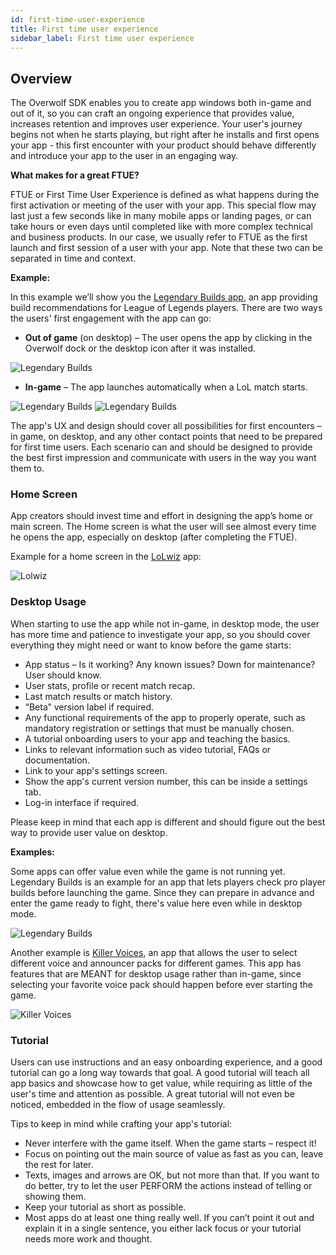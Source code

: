 ```yaml
---
id: first-time-user-experience
title: First time user experience
sidebar_label: First time user experience
---
```


## Overview

The Overwolf SDK enables you to create app windows both in-game and out of it, so you can craft an ongoing experience that provides value, increases retention and improves user experience. Your user's journey begins not when he starts playing, but right after he installs and first opens your app - this first encounter with your product should behave differently and introduce your app to the user in an engaging way.

**What makes for a great FTUE?**

FTUE or First Time User Experience is defined as what happens during the first activation or meeting of the user with your app. This special flow may last just a few seconds like in many mobile apps or landing pages, or can take hours or even days until completed like with more complex technical and business products. In our case, we usually refer to FTUE as the first launch and first session of a user with your app. Note that these two can be separated in time and context.

**Example:**

In this example we’ll show you the [Legendary Builds app](https://www.overwolf.com/app/Colorfulstan-Legendary_Builds), an app providing build recommendations for League of Legends players. There are two ways the users' first engagement with the app can go:
* **Out of game** (on desktop) – The user opens the app by clicking in the Overwolf dock or the desktop icon after it was installed.

<ImageBoxModal>
  <img src={require('/assets/first-time-user-experience/champ-select.png').default} alt="Legendary Builds" />
</ImageBoxModal>


* **In-game** – The app launches automatically when a LoL match starts.


<ImageSlider miniSlides={true}>
  <img src={require('/assets/first-time-user-experience/builds-are-ready.png').default} alt="Legendary Builds"/>
  <img src={require('/assets/first-time-user-experience/lbingame113.png').default} alt="Legendary Builds"/>
</ImageSlider>


The app's UX and design should cover all possibilities for first encounters – in game, on desktop, and any other contact points that need to be prepared for first time users. Each scenario can and should be designed to provide the best first impression and communicate with users in the way you want them to.

### Home Screen

App creators should invest time and effort in designing the app’s home or main screen.
The Home screen is what the user will see almost every time he opens the app, especially on desktop (after completing the FTUE).

Example for a home screen in the [LoLwiz](https://www.overwolf.com/app/LoLwiz) app:

<ImageBoxModal>
  <img src={require('/assets/first-time-user-experience/lolwiz-home.jpg').default} alt="Lolwiz" />
</ImageBoxModal>


### Desktop Usage

When starting to use the app while not in-game, in desktop mode, the user has more time and patience to investigate your app, so you should cover everything they might need or want to know before the game starts:

* App status – Is it working? Any known issues? Down for maintenance? User should know.
* User stats, profile or recent match recap.
* Last match results or match history.
* “Beta” version label if required.
* Any functional requirements of the app to properly operate, such as mandatory registration or settings that must be manually chosen.
* A tutorial onboarding users to your app and teaching the basics.
* Links to relevant information such as video tutorial, FAQs or documentation.
* Link to your app's settings screen.
* Show the app's current version number, this can be inside a settings tab.
* Log-in interface if required.

Please keep in mind that each app is different and should figure out the best way to provide user value on desktop.

**Examples:**

Some apps can offer value even while the game is not running yet. Legendary Builds is an example for an app that lets players check pro player builds before launching the game. Since they can prepare in advance and enter the game ready to fight, there's value here even while in desktop mode.

<ImageBoxModal>
  <img src={require('/assets/first-time-user-experience/champ-select.png').default} alt="Legendary Builds" />
</ImageBoxModal>

Another example is [Killer Voices](https://www.overwolf.com/app/overwolf-killer_voices), an app that allows the user to select different voice and announcer packs for different games. This app has features that are MEANT for desktop usage rather than in-game, since selecting your favorite voice pack should happen before ever starting the game.

<ImageBoxModal>
  <img src={require('/assets/first-time-user-experience/killer-voices123.png').default} alt="Killer Voices" />
</ImageBoxModal>


### Tutorial

Users can use instructions and an easy onboarding experience, and a good tutorial can go a long way towards that goal. A good tutorial will teach all app basics and showcase how to get value, while requiring as little of the user's time and attention as possible. A great tutorial will not even be noticed, embedded in the flow of usage seamlessly.

Tips to keep in mind while crafting your app's tutorial:
* Never interfere with the game itself. When the game starts – respect it!
* Focus on pointing out the main source of value as fast as you can, leave the rest for later.
* Texts, images and arrows are OK, but not more than that. If you want to do better, try to let the user PERFORM the actions instead of telling or showing them.
* Keep your tutorial as short as possible.
* Most apps do at least one thing really well. If you can’t point it out and explain it in a single sentence, you either lack focus or your tutorial needs more work and thought.
